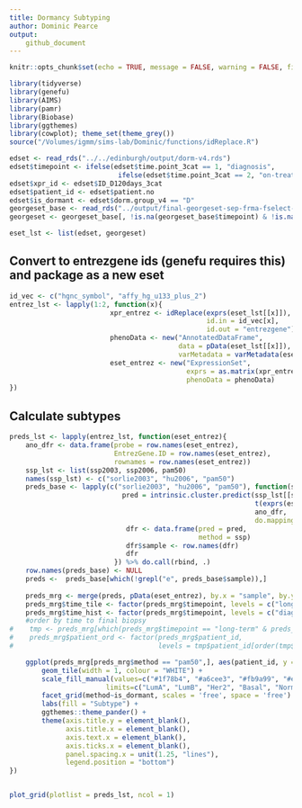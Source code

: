 ```yaml
---
title: Dormancy Subtyping
author: Dominic Pearce
output:
    github_document
---
```


```r
knitr::opts_chunk$set(echo = TRUE, message = FALSE, warning = FALSE, fig.align = 'center')
```

```r
library(tidyverse)
library(genefu)
library(AIMS)
library(pamr)
library(Biobase)
library(ggthemes)
library(cowplot); theme_set(theme_grey())
source("/Volumes/igmm/sims-lab/Dominic/functions/idReplace.R")
```

```r
edset <- read_rds("../../edinburgh/output/dorm-v4.rds")
edset$timepoint <- ifelse(edset$time.point_3cat == 1, "diagnosis", 
                           ifelse(edset$time.point_3cat == 2, "on-treatment", "long-term"))
edset$xpr_id <- edset$ID_D120days_3cat
edset$patient_id <- edset$patient.no
edset$is_dormant <- edset$dorm.group_v4 == "D"
georgeset_base <- read_rds("../output/final-georgeset-sep-frma-fselect-loess-clin-cb.Rds")
georgeset <- georgeset_base[, !is.na(georgeset_base$timepoint) & !is.na(georgeset_base$is_dormant)]

eset_lst <- list(edset, georgeset)
```

## Convert to entrezgene ids (genefu requires this) and package as a new eset

```r
id_vec <- c("hgnc_symbol", "affy_hg_u133_plus_2")
entrez_lst <- lapply(1:2, function(x){
                         xpr_entrez <- idReplace(exprs(eset_lst[[x]]), 
                                                 id.in = id_vec[x], 
                                                 id.out = "entrezgene")
                         phenoData <- new("AnnotatedDataFrame", 
                                          data = pData(eset_lst[[x]]),  
                                          varMetadata = varMetadata(eset_lst[[x]]))
                         eset_entrez <- new("ExpressionSet", 
                                            exprs = as.matrix(xpr_entrez), 
                                            phenoData = phenoData)
})
```

## Calculate subtypes

```r

preds_lst <- lapply(entrez_lst, function(eset_entrez){
    ano_dfr <- data.frame(probe = row.names(eset_entrez), 
                          EntrezGene.ID = row.names(eset_entrez), 
                          rownames = row.names(eset_entrez))
    ssp_lst <- list(ssp2003, ssp2006, pam50)
    names(ssp_lst) <- c("sorlie2003", "hu2006", "pam50")
    preds_base <- lapply(c("sorlie2003", "hu2006", "pam50"), function(ssp){
                            pred = intrinsic.cluster.predict(ssp_lst[[ssp]],
                                                             t(exprs(eset_entrez)), 
                                                             ano_dfr, 
                                                             do.mapping = TRUE)$subtype
                             dfr <- data.frame(pred = pred,
                                               method = ssp)
                             dfr$sample <- row.names(dfr)
                             dfr
                          }) %>% do.call(rbind, .)
    row.names(preds_base) <- NULL
    preds <-  preds_base[which(!grepl("e", preds_base$sample)),]
    
    preds_mrg <- merge(preds, pData(eset_entrez), by.x = "sample", by.y = "xpr_id")
    preds_mrg$time_tile <- factor(preds_mrg$timepoint, levels = c("long-term", "on-treatment", "diagnosis"))
    preds_mrg$time_hist <- factor(preds_mrg$timepoint, levels = c("diagnosis", "on-treatment", "long-term"))
    #order by time to final biopsy
#    tmp <- preds_mrg[which(preds_mrg$timepoint == "long-term" & preds_mrg$method == "pam50"),]
#    preds_mrg$patient_ord <- factor(preds_mrg$patient_id,
#                                    levels = tmp$patient_id[order(tmp$days_newinfo)])

    ggplot(preds_mrg[preds_mrg$method == "pam50",], aes(patient_id, y = time_tile, fill = pred)) + 
        geom_tile(width = 1, colour = "WHITE") + 
        scale_fill_manual(values=c("#1f78b4", "#a6cee3", "#fb9a99", "#e31a1c", "#b2df8a"), 
                        limits=c("LumA", "LumB", "Her2", "Basal", "Normal")) +
        facet_grid(method~is_dormant, scales = 'free', space = 'free') +
        labs(fill = "Subtype") + 
        ggthemes::theme_pander() + 
        theme(axis.title.y = element_blank(),
              axis.title.x = element_blank(),
              axis.text.x = element_blank(),
              axis.ticks.x = element_blank(),
              panel.spacing.x = unit(1.25, "lines"),
              legend.position = "bottom")
})


plot_grid(plotlist = preds_lst, ncol = 1)
```

